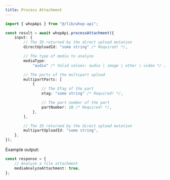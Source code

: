 ```yaml
---
title: Process Attachment
---
```


```typescript
import { whopApi } from "@/lib/whop-api";

const result = await whopApi.processAttachment({
	input: {
		// The ID returned by the direct upload mutation
		directUploadId: "some string" /* Required! */,

		// The type of media to analyze
		mediaType:
			"audio" /* Valid values: audio | image | other | video */ /* Required! */,

		// The parts of the multipart upload
		multipartParts: [
			{
				// The ETag of the part
				etag: "some string" /* Required! */,

				// The part number of the part
				partNumber: 10 /* Required! */,
			},
		],

		// The ID returned by the direct upload mutation
		multipartUploadId: "some string",
	},
});

```

Example output:

```typescript
const response = {
	// Analyze a file attachment
	mediaAnalyzeAttachment: true,
};

```
